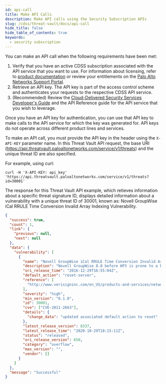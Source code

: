 ```yaml
---
id: api-call
title: Make API Calls
description: Make API calls using the Security Subscription APIs
slug: /cdss/threat-vault/docs/api-call
hide_title: false
hide_table_of_contents: true
keywords:
  - security subscription
---
```


You can make an API call when the following requirements have been met:

1. Verify that you have an active CDSS subscription associated with the API service that you want to use. For information about licensing, refer to [product documentation](https://docs.paloaltonetworks.com/resources/licensing-registration-activation) or review your entitlements on the [Palo Alto Networks Support Portal](https://support.paloaltonetworks.com/).
2. Retrieve an API key. The API key is part of the access control scheme and authenticates your requests to the respective CDSS API service.
3. (Recommended) Review the [Cloud-Delivered Security Services Developer's Guide](../docs) and the API Reference guide for the API service that you wish to leverage.

Once you have an API key for authentication, you can use that API key to make calls to the API service for which the key was generated for. API keys do not operate across different product lines and services.

To make an API call, you must provide the API key in the header using the `X-API-KEY` parameter name. In this Threat Vault API request, the base URI (https://api.threatvault.paloaltonetworks.com/service/v1/threats) and the unique threat ID are also specified.

For example, using curl:

```shell-session
curl -H 'X-API-KEY: api_key' 'https://api.threatvault.paloaltonetworks.com/service/v1/threats?id=30001'
```

The response for this Threat Vault API example, which retieves information about a specific threat signature ID, displays detailed information about a vulnerability with a unique threat ID of 30001, known as: Novell GroupWise iCal RRULE Time Conversion Invalid Array Indexing Vulnerability.

```json
{
  "success": true,
  "count": 1,
  "link": {
    "previous": null,
    "next": null
  },
  "data": {
    "vulnerability": [
      {
        "name": "Novell GroupWise iCal RRULE Time Conversion Invalid Array Indexing Vulnerability",
        "description": "Novell GroupWise 8.0 before HP3 is prone to a buffer overflow vulnerability while parsing certain crafted calendar requests. The vulnerability is due to an invalid array indexing error while parsing a crafted yearly RRULE variable in a VCALENDAR attachment. An attacker could exploit the vulnerability by sending a crafted VCALENDAR request in an e-mail message. A successful attack could lead to remote code execution with the privileges of the server.",
        "ori_release_time": "2016-12-29T16:55:04Z",
        "default_action": "reset-server",
        "reference": [
          "http://www.verisigninc.com/en_US/products-and-services/network-intelligence-availability/idefense/public-vulnerability-reports/articles/index.xhtml?id=945"
        ],
        "severity": "high",
        "min_version": "8.1.0",
        "id": 30001,
        "cve": ["CVE-2011-2663"],
        "details": {
          "change_data": "updated associated default action to reset"
        },
        "latest_release_version": 8337,
        "latest_release_time": "2020-10-29T18:15:11Z",
        "status": "released",
        "ori_release_version": 650,
        "category": "overflow",
        "max_version": "",
        "vendor": []
      }
    ]
  },
  "message": "Successful"
}
```
